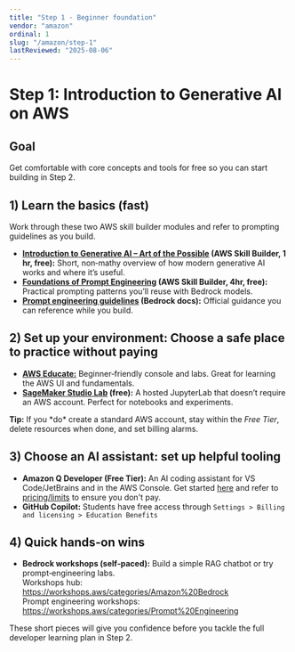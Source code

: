 ```yaml
---
title: "Step 1 · Beginner foundation"
vendor: "amazon"
ordinal: 1
slug: "/amazon/step-1"
lastReviewed: "2025-08-06"
---
```



<StepPageLayout vendor="amazon" pageKey="step-1">

# Step 1: Introduction to Generative AI on AWS

## Goal
Get comfortable with core concepts and tools for free so you can start building in Step 2.

## 1) Learn the basics (fast)
Work through these two AWS skill builder modules and refer to prompting guidelines as you build.
* **[Introduction to Generative AI – Art of the Possible](https://explore.skillbuilder.aws/learn/courses/17176/introduction-to-generative-ai-art-of-the-possible) (AWS Skill Builder, 1 hr, free):** Short, non‑mathy overview of how modern generative AI works and where it’s useful.  
* **[Foundations of Prompt Engineering](https://explore.skillbuilder.aws/learn/courses/17763/foundations-of-prompt-engineering) (AWS Skill Builder, 4hr, free):** Practical prompting patterns you’ll reuse with Bedrock models.  
* **[Prompt engineering guidelines](https://docs.aws.amazon.com/bedrock/latest/userguide/prompt-engineering-guidelines.html) (Bedrock docs):** Official guidance you can reference while you build.  

## 2) Set up your environment: Choose a safe place to practice without paying
* **[AWS Educate:](https://aws.amazon.com/education/awseducate/)** Beginner‑friendly console and labs. Great for learning the AWS UI and fundamentals.  
* **[SageMaker Studio Lab](https://studiolab.sagemaker.aws/faq) (free):** A hosted JupyterLab that doesn’t require an AWS account. Perfect for notebooks and experiments.  

<div className="bg-blue-50 rounded-lg p-6 mt-2">
<strong>Tip:</strong> If you *do* create a standard AWS account, stay within the <em>Free Tier</em>, delete resources when done, and set billing alarms.
</div>

## 3) Choose an AI assistant: set up helpful tooling
* **Amazon Q Developer (Free Tier):** An AI coding assistant for VS Code/JetBrains and in the AWS Console. Get started [here](https://aws.amazon.com/q/developer/) and refer to [pricing/limits](https://aws.amazon.com/q/developer/pricing/) to ensure you don't pay.
* **GitHub Copilot:** Students have free access through ```Settings > Billing and licensing > Education Benefits```

## 4) Quick hands‑on wins
* **Bedrock workshops (self‑paced):** Build a simple RAG chatbot or try prompt‑engineering labs.  
  Workshops hub: https://workshops.aws/categories/Amazon%20Bedrock  
  Prompt engineering workshops: https://workshops.aws/categories/Prompt%20Engineering

These short pieces will give you confidence before you tackle the full developer learning plan in Step 2.

</StepPageLayout>
